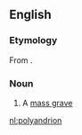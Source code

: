 ==English==

===Etymology===
From {{etyl|grc}} {{term|πολυάνδριον|lang=grc|tr=poluandrion}}.

===Noun===
{{en-noun|polyandria}}

# A [[mass grave]]

[[nl:polyandrion]]